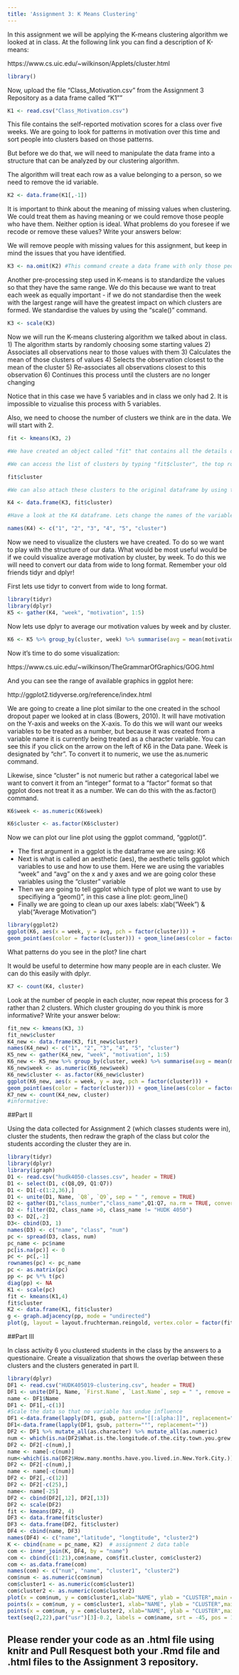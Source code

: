 ```yaml
---
title: 'Assignment 3: K Means Clustering'
---
```


In this assignment we will be applying the K-means clustering algorithm we looked at in class. At the following link you can find a description of K-means:

https://www.cs.uic.edu/~wilkinson/Applets/cluster.html


```r
library()
```

Now, upload the file "Class_Motivation.csv" from the Assignment 3 Repository as a data frame called "K1""
```r

K1 <- read.csv("Class_Motivation.csv")

```

This file contains the self-reported motivation scores for a class over five weeks. We are going to look for patterns in motivation over this time and sort people into clusters based on those patterns.

But before we do that, we will need to manipulate the data frame into a structure that can be analyzed by our clustering algorithm.

The algorithm will treat each row as a value belonging to a person, so we need to remove the id variable.

```r

K2 <- data.frame(K1[,-1])

```

It is important to think about the meaning of missing values when clustering. We could treat them as having meaning or we could remove those people who have them. Neither option is ideal. What problems do you foresee if we recode or remove these values? Write your answers below:



We will remove people with missing values for this assignment, but keep in mind the issues that you have identified.


```r

K3 <- na.omit(K2) #This command create a data frame with only those people with no missing values. It "omits" all rows with missing values, also known as a "listwise deletion". EG - It runs down the list deleting rows as it goes.

```

Another pre-processing step used in K-means is to standardize the values so that they have the same range. We do this because we want to treat each week as equally important - if we do not standardise then the week with the largest range will have the greatest impact on which clusters are formed. We standardise the values by using the "scale()" command.

```r

K3 <- scale(K3)

```


Now we will run the K-means clustering algorithm we talked about in class. 
1) The algorithm starts by randomly choosing some starting values 
2) Associates all observations near to those values with them
3) Calculates the mean of those clusters of values
4) Selects the observation closest to the mean of the cluster
5) Re-associates all observations closest to this observation
6) Continues this process until the clusters are no longer changing

Notice that in this case we have 5 variables and in class we only had 2. It is impossible to vizualise this process with 5 variables.

Also, we need to choose the number of clusters we think are in the data. We will start with 2.

```r

fit <- kmeans(K3, 2)

#We have created an object called "fit" that contains all the details of our clustering including which observations belong to each cluster.

#We can access the list of clusters by typing "fit$cluster", the top row corresponds to the original order the rows were in. Notice we have deleted some rows.

fit$cluster

#We can also attach these clusters to the original dataframe by using the "data.frame" command to create a new data frame called K4.

K4 <- data.frame(K3, fit$cluster)

#Have a look at the K4 dataframe. Lets change the names of the variables to make it more convenient with the names() command.

names(K4) <- c("1", "2", "3", "4", "5", "cluster")
```

Now we need to visualize the clusters we have created. To do so we want to play with the structure of our data. What would be most useful would be if we could visualize average motivation by cluster, by week. To do this we will need to convert our data from wide to long format. Remember your old friends tidyr and dplyr!

First lets use tidyr to convert from wide to long format.
```r
library(tidyr)
library(dplyr)
K5 <- gather(K4, "week", "motivation", 1:5)
```

Now lets use dplyr to average our motivation values by week and by cluster.

```r
K6 <- K5 %>% group_by(cluster, week) %>% summarise(avg = mean(motivation))

```

Now it's time to do some visualization: 

https://www.cs.uic.edu/~wilkinson/TheGrammarOfGraphics/GOG.html

And you can see the range of available graphics in ggplot here:

http://ggplot2.tidyverse.org/reference/index.html

We are going to create a line plot similar to the one created in the school dropout paper we looked at in class (Bowers, 2010). It will have motivation on the Y-axis and weeks on the X-axis. To do this we will want our weeks variables to be treated as a number, but because it was created from a variable name it is currently being treated as a character variable. You can see this if you click on the arrow on the left of K6 in the Data pane. Week is designated by "chr". To convert it to numeric, we use the as.numeric command. 

Likewise, since "cluster" is not numeric but rather a categorical label we want to convert it from an "integer" format to a "factor" format so that ggplot does not treat it as a number. We can do this with the as.factor() command.

```r

K6$week <- as.numeric(K6$week)

K6$cluster <- as.factor(K6$cluster)

```

Now we can plot our line plot using the ggplot command, "ggplot()".

- The first argument in a ggplot is the dataframe we are using: K6
- Next is what is called an aesthetic (aes), the aesthetic tells ggplot which variables to use and how to use them. Here we are using the variables "week" and "avg" on the x and y axes and we are going color these variables using the "cluster" variable
- Then we are going to tell ggplot which type of plot we want to use by specifiying a "geom()", in this case a line plot: geom_line()
- Finally we are going to clean up our axes labels: xlab("Week") & ylab("Average Motivation")

```r
library(ggplot2)
ggplot(K6, aes(x = week, y = avg, pch = factor(cluster))) +
geom_point(aes(color = factor(cluster))) + geom_line(aes(color = factor(cluster))) +xlab("Week") + ylab("Average Motivation")

```

What patterns do you see in the plot?
line chart

It would be useful to determine how many people are in each cluster. We can do this easily with dplyr.

```r
K7 <- count(K4, cluster)

```

Look at the number of people in each cluster, now repeat this process for 3 rather than 2 clusters. Which cluster grouping do you think is more informative? Write your answer below:
```r
fit_new <- kmeans(K3, 3)
fit_new$cluster
K4_new <- data.frame(K3, fit_new$cluster)
names(K4_new) <- c("1", "2", "3", "4", "5", "cluster")
K5_new <- gather(K4_new, "week", "motivation", 1:5)
K6_new <- K5_new %>% group_by(cluster, week) %>% summarise(avg = mean(motivation))
K6_new$week <- as.numeric(K6_new$week)
K6_new$cluster <- as.factor(K6_new$cluster)
ggplot(K6_new, aes(x = week, y = avg, pch = factor(cluster))) +
geom_point(aes(color = factor(cluster))) + geom_line(aes(color = factor(cluster))) +xlab("Week") + ylab("Average Motivation")
K7_new <- count(K4_new, cluster)
#informative: 
```

##Part II

Using the data collected for Assignment 2 (which classes students were in), cluster the students, then redraw the graph of the class but color the students according the cluster they are in.
```r
library(tidyr)
library(dplyr)
library(igraph)
D1 <- read.csv("hudk4050-classes.csv", header = TRUE)
D1 <- select(D1, c(Q8,Q9, Q1:Q7))
D1 <- D1[-c(1:2,36),]
D1 <- unite(D1, Name, `Q8`, `Q9`, sep = " ", remove = TRUE)
D2 <- gather(D1,"class_number","class_name",Q1:Q7, na.rm = TRUE, convert = FALSE)
D2 <- filter(D2, class_name >0, class_name != "HUDK 4050")
D3 <- D2[,-2]
D3<- cbind(D3, 1)
names(D3) <- c("name", "class", "num")
pc <- spread(D3, class, num)
pc_name <- pc$name
pc[is.na(pc)] <- 0
pc <- pc[,-1]
rownames(pc) <- pc_name
pc <- as.matrix(pc)
pp <- pc %*% t(pc)
diag(pp) <- NA
K1 <- scale(pc)
fit <- kmeans(K1,4)
fit$cluster
K2 <- data.frame(K1, fit$cluster)
g <- graph.adjacency(pp, mode = "undirected")
plot(g, layout = layout.fruchterman.reingold, vertex.color = factor(fit$cluster))  


```
##Part III

In class activity 6 you clustered students in the class by the answers to a questionaire. Create a visualization that shows the overlap between these clusters and the clusters generated in part II.
```r
library(dplyr)
DF1 <- read.csv("HUDK405019-clustering.csv", header = TRUE)
DF1 <- unite(DF1, Name, `First.Name`, `Last.Name`, sep = " ", remove = TRUE)
name <- DF1$Name
DF1 <- DF1[,-c(1)]
#Scale the data so that no variable has undue influence
DF1 <-data.frame(lapply(DF1, gsub, pattern="[[:alpha:]]", replacement=" "))
DF1<-data.frame(lapply(DF1, gsub, pattern="°", replacement=""))
DF2 <- DF1 %>% mutate_all(as.character) %>% mutate_all(as.numeric)
num <- which(is.na(DF2$What.is.the.longitude.of.the.city.town.you.grew.up.in.))
DF2 <- DF2[-c(num),]
name <- name[-c(num)]
num<-which(is.na(DF2$How.many.months.have.you.lived.in.New.York.City.))
DF2 <- DF2[-c(num),]
name <- name[-c(num)]
DF2 <- DF2[,-c(12)]
DF2 <- DF2[-c(25),]
name<- name[-25]
DF2 <- cbind(DF2[,12], DF2[,13])
DF2 <- scale(DF2)
fit <- kmeans(DF2, 4) 
DF3 <- data.frame(fit$cluster)
DF3 <- data.frame(DF2, fit$cluster)
DF4 <- cbind(name, DF3)
names(DF4) <- c("name","latitude", "longtitude", "cluster2")
K <- cbind(name = pc_name, K2)  # assignment 2 data table
com <- inner_join(K, DF4, by = "name")
com <- cbind(c(1:21),com$name, com$fit.cluster, com$cluster2)
com <- as.data.frame(com)
names(com) <- c("num", "name", "cluster1", "cluster2")
com$num <- as.numeric(com$num)
com$cluster1 <- as.numeric(com$cluster1)
com$cluster2 <- as.numeric(com$cluster2)
plot(x = com$num, y = com$cluster1,xlab="NAME", ylab = "CLUSTER",main = "Overlap in Cluster", col = "white",pch = 19, type = "n", xaxt = "n")
points(x = com$num, y = com$cluster1, xlab="NAME", ylab = "CLUSTER",main = "Overlap in Cluster",col = rgb(0,0,1,0.5), pch = 2)
points(x = com$num, y = com$cluster2, xlab="NAME", ylab = "CLUSTER",main = "Overlap in Cluster", col = rgb(1,0,0,0.5), pch = 6)
text(seq(2,22),par("usr")[3]-0.2, labels = com$name, srt = -45, pos = 1, xpd = TRUE, cex = 0.6)
```


## Please render your code as an .html file using knitr and Pull Resquest both your .Rmd file and .html files to the Assignment 3 repository.

